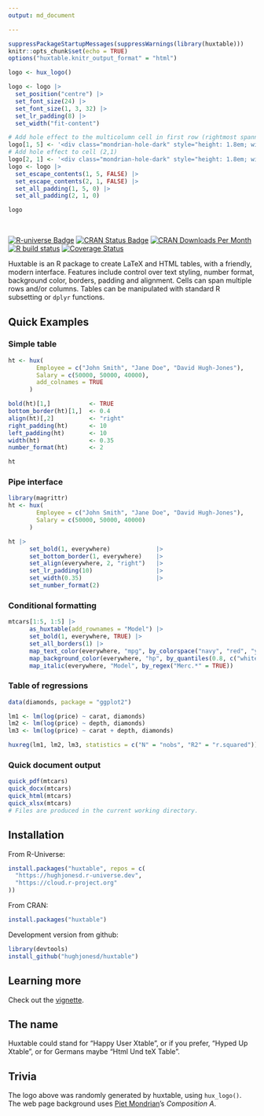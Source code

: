 ```yaml
---
output: md_document

---
```


```r
suppressPackageStartupMessages(suppressWarnings(library(huxtable)))
knitr::opts_chunk$set(echo = TRUE)
options("huxtable.knitr_output_format" = "html")
```

```r
logo <- hux_logo()  

logo <- logo |> 
  set_position("centre") |>
  set_font_size(24) |> 
  set_font_size(1, 3, 32) |> 
  set_lr_padding(8) |> 
  set_width("fit-content") 

# Add hole effect to the multicolumn cell in first row (rightmost spanning cell)
logo[1, 5] <- '<div class="mondrian-hole-dark" style="height: 1.8em; width: 100%; border: none !important; display: block; box-sizing: border-box;">&nbsp;</div>'
# Add hole effect to cell (2,1) 
logo[2, 1] <- '<div class="mondrian-hole-dark" style="height: 1.8em; width: 100%; border: none !important; display: block; box-sizing: border-box;">&nbsp;</div>'
logo <- logo |> 
  set_escape_contents(1, 5, FALSE) |>
  set_escape_contents(2, 1, FALSE) |>
  set_all_padding(1, 5, 0) |>
  set_all_padding(2, 1, 0)

logo
```

<br>

<!-- badges: start -->

[![R-universe
Badge](https://hughjonesd.r-universe.dev/badges/huxtable)](https://hughjonesd.r-universe.dev/huxtable)
[![CRAN Status
Badge](https://www.r-pkg.org/badges/version/huxtable)](https://cran.r-project.org/package=huxtable)
[![CRAN Downloads Per
Month](https://cranlogs.r-pkg.org/badges/huxtable)](https://CRAN.R-project.org/package=huxtable)
[![R build
status](https://github.com/hughjonesd/huxtable/workflows/R-CMD-check/badge.svg)](https://github.com/hughjonesd/huxtable/actions)
[![Coverage
Status](https://img.shields.io/codecov/c/github/hughjonesd/huxtable/master.svg)](https://app.codecov.io/github/hughjonesd/huxtable?branch=master)
<!-- badges: end -->

Huxtable is an R package to create LaTeX and HTML tables, with a friendly, modern interface. Features include control over text styling, number format, background color, borders, padding and alignment. Cells can span multiple rows and/or columns. Tables can be manipulated with standard R subsetting or `dplyr` functions.

## Quick Examples

### Simple table

```r
ht <- hux(
        Employee = c("John Smith", "Jane Doe", "David Hugh-Jones"),
        Salary = c(50000, 50000, 40000),
        add_colnames = TRUE
      )

bold(ht)[1,]           <- TRUE
bottom_border(ht)[1,]  <- 0.4
align(ht)[,2]          <- "right"
right_padding(ht)      <- 10
left_padding(ht)       <- 10
width(ht)              <- 0.35
number_format(ht)      <- 2

ht
```

### Pipe interface

```r
library(magrittr)
ht <- hux(
        Employee = c("John Smith", "Jane Doe", "David Hugh-Jones"),
        Salary = c(50000, 50000, 40000)
      )

ht |>
      set_bold(1, everywhere)             |>
      set_bottom_border(1, everywhere)    |>
      set_align(everywhere, 2, "right")   |>
      set_lr_padding(10)                  |>
      set_width(0.35)                     |>
      set_number_format(2)
```

### Conditional formatting

```r
mtcars[1:5, 1:5] |>
      as_huxtable(add_rownames = "Model") |>
      set_bold(1, everywhere, TRUE) |>
      set_all_borders(1) |>
      map_text_color(everywhere, "mpg", by_colorspace("navy", "red", "yellow")) |>
      map_background_color(everywhere, "hp", by_quantiles(0.8, c("white", "yellow"))) |>
      map_italic(everywhere, "Model", by_regex("Merc.*" = TRUE))
```

### Table of regressions

```r
data(diamonds, package = "ggplot2")

lm1 <- lm(log(price) ~ carat, diamonds)
lm2 <- lm(log(price) ~ depth, diamonds)
lm3 <- lm(log(price) ~ carat + depth, diamonds)

huxreg(lm1, lm2, lm3, statistics = c("N" = "nobs", "R2" = "r.squared"))
```

### Quick document output

```r
quick_pdf(mtcars)
quick_docx(mtcars)
quick_html(mtcars)
quick_xlsx(mtcars)
# Files are produced in the current working directory.
```

## Installation

From R-Universe:

```r
install.packages("huxtable", repos = c(
  "https://hughjonesd.r-universe.dev",
  "https://cloud.r-project.org"
))
```

From CRAN:

```r
install.packages("huxtable")
```

Development version from github:

```r
library(devtools)
install_github("hughjonesd/huxtable")
```

## Learning more

Check out the [vignette](articles/huxtable.html).

## The name

Huxtable could stand for "Happy User Xtable", or if you prefer, "Hyped Up Xtable", or for Germans maybe "Html Und teX Table".

## Trivia

The logo above was randomly generated by huxtable, using `hux_logo()`. The web page background uses [Piet Mondrian](https://en.wikipedia.org/wiki/Piet_Mondrian)'s *Composition A*.
